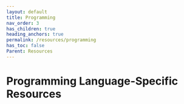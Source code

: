 ---
layout: default
title: Programming
nav_order: 3
has_children: true
heading_anchors: true
permalink: /resources/programming
has_toc: false
Parent: Resources
---
# Programming Language-Specific Resources